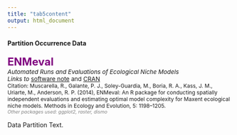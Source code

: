 ```yaml
---
title: "tab5content"
output: html_document
---
```

#### Partition Occurrence Data  
<span style="color:purple; font-size:18pt; font-weight:bold">ENMeval</span>  
<span style="font-size:10pt; font-style:italic">Automated Runs and Evaluations of Ecological Niche Models</span>  
<span style="font-size:10pt"><span style="font-style:italic">Links to </span><a href="http://onlinelibrary.wiley.com/doi/10.1111/2041-210X.12261/abstract" target="_blank">software note</a> and <a href="http://cran.r-project.org/web/packages/ENMeval/index.html" target="_blank">CRAN</a></span>  
<span style="font-size:9pt">
Citation:  Muscarella, R., Galante, P. J., Soley-Guardia, M., Boria, R. A., Kass, J. M., Uriarte, M., Anderson, R. P. (2014), ENMeval: An R package for conducting spatially independent evaluations and estimating optimal model complexity for Maxent ecological niche models. Methods in Ecology and Evolution, 5: 1198–1205.
</span>  
<span style="color:gray; font-size:8pt; font-style:italic">Other packages used: ggplot2, raster, dismo</span>  

Data Partition Text.
